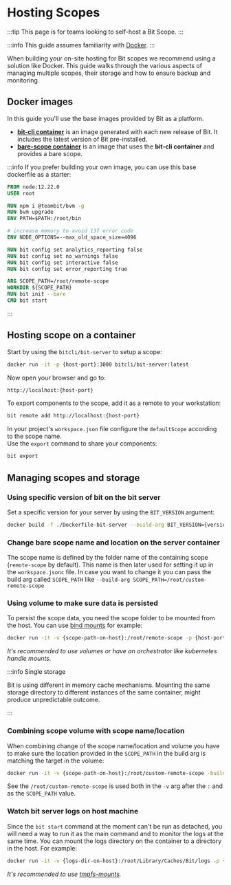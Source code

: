 # Hosting Scopes

:::tip This page is for teams looking to self-host a Bit Scope.
:::

:::info This guide assumes familiarity with [Docker](https://www.docker.com/).
:::

When building your on-site hosting for Bit scopes we recommend using a solution like Docker. This guide walks through the various aspects of managing multiple scopes, their storage and how to ensure backup and monitoring.

## Docker images

In this guide you'll use the base images provided by Bit as a platform.

- **[bit-cli container](https://hub.docker.com/r/bitcli/bit)** is an image generated with each new release of Bit. It includes the latest version of Bit pre-installed.
- **[bare-scope container](https://hub.docker.com/r/bitcli/bit-server)** is an image that uses the **bit-cli container** and provides a bare scope.

:::info If you prefer building your own image, you can use this base dockerfile as a starter:

```Dockerfile
FROM node:12.22.0
USER root

RUN npm i @teambit/bvm -g
RUN bvm upgrade
ENV PATH=$PATH:/root/bin

# increase memory to avoid 137 error code
ENV NODE_OPTIONS=--max_old_space_size=4096

RUN bit config set analytics_reporting false
RUN bit config set no_warnings false
RUN bit config set interactive false
RUN bit config set error_reporting true

ARG SCOPE_PATH=/root/remote-scope
WORKDIR ${SCOPE_PATH}
RUN bit init --bare
CMD bit start
```

:::

## Hosting scope on a container

Start by using the `bitcli/bit-server` to setup a scope:

```bash
docker run -it -p {host-port}:3000 bitcli/bit-server:latest
```

Now open your browser and go to:

```bash
http://localhost:{host-port}
```

To export components to the scope, add it as a remote to your workstation:

```bash
bit remote add http://localhost:{host-port}
```

In your project's `workspace.json` file configure the `defaultScope` according to the scope name.  
Use the `export` command to share your components:

```bash
bit export
```

## Managing scopes and storage

### Using specific version of bit on the bit server

Set a specific version for your server by using the `BIT_VERSION` argument:

```bash
docker build -f ./Dockerfile-bit-server --build-arg BIT_VERSION={version} -t bitcli/bit-server:{version} .
```

### Change bare scope name and location on the server container

The scope name is defined by the folder name of the containing scope (`remote-scope` by default).
This name is then later used for setting it up in the `workspace.jsonc` file.
In case you want to change it you can pass the build arg called `SCOPE_PATH` like `--build-arg SCOPE_PATH=/root/custom-remote-scope`

### Using volume to make sure data is persisted

To persist the scope data, you need the scope folder to be mounted from the host. You can use [bind mounts](https://docs.docker.com/storage/bind-mounts/) for example:

```bash
docker run -it -v {scope-path-on-host}:/root/remote-scope -p {host-port}:3000 bitcli/bit-server:latest
```

_It's recommended to use volumes or have an orchestrator like kubernetes handle mounts._

:::info Single storage

Bit is using different in memory cache mechanisms. Mounting the same storage directory to different instances of the same container, might produce unpredictable outcome.

:::

### Combining scope volume with scope name/location

When combining change of the scope name/location and volume you have to make sure the location provided in the `SCOPE_PATH` in the build arg is matching the target in the volume:

```bash
docker run -it -v {scope-path-on-host}:/root/custom-remote-scope -build-arg SCOPE_PATH=/root/custom-remote-scope -p {host-port}:3000 bitcli/bit-server:latest
```

See the `/root/custom-remote-scope` is used both in the `-v` arg after the `:` and as the `SCOPE_PATH` value.

### Watch bit server logs on host machine

Since the `bit start` command at the moment can't be run as detached, you will need a way to run it as the main command and to monitor the logs at the same time.
You can mount the logs directory on the container to a directory in the host. For example:

```bash
docker run -it -v {logs-dir-on-host}:/root/Library/Caches/Bit/logs -p {host-port}:3000 bitcli/bit-server:latest
```

_It's recommended to use [tmpfs-mounts](https://docs.docker.com/storage/tmpfs/)._
